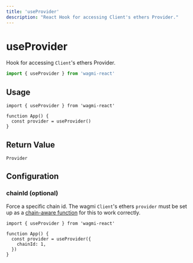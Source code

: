 ```yaml
---
title: 'useProvider'
description: "React Hook for accessing Client's ethers Provider."
---
```


# useProvider

Hook for accessing `Client`'s ethers Provider.

```ts
import { useProvider } from 'wagmi-react'
```

## Usage

```tsx
import { useProvider } from 'wagmi-react'

function App() {
  const provider = useProvider()
}
```

## Return Value

```tsx
Provider
```

## Configuration

### chainId (optional)

Force a specific chain id. The wagmi `Client`'s ethers `provider` must be set up as a [chain-aware function](/react/client#provider-optional) for this to work correctly.

```tsx {5}
import { useProvider } from 'wagmi-react'

function App() {
  const provider = useProvider({
    chainId: 1,
  })
}
```
